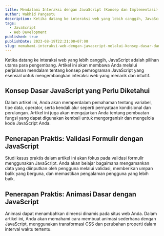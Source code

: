 ```yaml
---
title: Mendalami Interaksi dengan JavaScript (Konsep dan Implementasi)
author: Wakhid Pangestu
description: Ketika datang ke interaksi web yang lebih canggih, JavaScript adalah pilihan utama para pengembang. Artikel ini akan membawa Anda melalui perjalanan mendalam tentang konsep pemrograman JavaScript yang esensial untuk mengembangkan interaksi web yang menarik dan intuitif.
tags:
  - JavaScript
  - Web Development
published: true
publishDate: 2023-08-19T22:21:00+07:00
slug: memahami-interaksi-web-dengan-javascript-melalui-konsep-dasar-dan-studi-kasus-praktis
---
```


Ketika datang ke interaksi web yang lebih canggih, JavaScript adalah pilihan utama para pengembang. Artikel ini akan membawa Anda melalui perjalanan mendalam tentang konsep pemrograman JavaScript yang esensial untuk mengembangkan interaksi web yang menarik dan intuitif.

## Konsep Dasar JavaScript yang Perlu Diketahui

Dalam artikel ini, Anda akan memperdalam pemahaman tentang variabel, tipe data, operator, serta kendali alur seperti pernyataan kondisional dan perulangan. Artikel ini juga akan mengajarkan Anda tentang pembuatan fungsi yang dapat digunakan kembali untuk mengorganisir dan mengelola kode JavaScript Anda.

## Penerapan Praktis: Validasi Formulir dengan JavaScript

Studi kasus praktis dalam artikel ini akan fokus pada validasi formulir menggunakan JavaScript. Anda akan belajar bagaimana mengamankan data yang diinputkan oleh pengguna melalui validasi, memberikan umpan balik yang berguna, dan memastikan pengalaman pengguna yang lebih baik.

## Penerapan Praktis: Animasi Dasar dengan JavaScript

Animasi dapat menambahkan dimensi dinamis pada situs web Anda. Dalam artikel ini, Anda akan memahami cara membuat animasi sederhana dengan JavaScript, menggunakan transformasi CSS dan perubahan properti dalam interval waktu tertentu.
